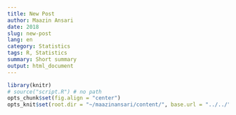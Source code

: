 ```yaml
---
title: New Post
author: Maazin Ansari
date: 2018
slug: new-post
lang: en
category: Statistics
tags: R, Statistics
summary: Short summary
output: html_document
---
```


```r
library(knitr)
# source("script.R") # no path
opts_chunk$set(fig.align = "center")
opts_knit$set(root.dir = "~/maazinansari/content/", base.url = "../../") # both should be /content/ if originally working in /content/Rmd/[article]
```
